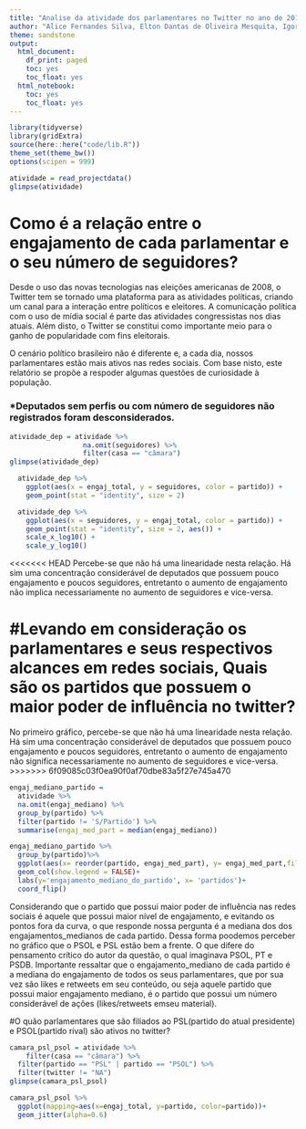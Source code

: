 ```yaml
---
title: "Analise da atividade dos parlamentares no Twitter no ano de 2019"
author: "Alice Fernandes Silva, Elton Dantas de Oliveira Mesquita, Igor Matheus Castor Diniz Pinheiro"
theme: sandstone
output:
  html_document:
    df_print: paged
    toc: yes
    toc_float: yes
  html_notebook:
    toc: yes
    toc_float: yes
---
```


```r
library(tidyverse)
library(gridExtra)
source(here::here("code/lib.R"))
theme_set(theme_bw())
options(scipen = 999)
```

```r
atividade = read_projectdata()
glimpse(atividade)
```
# Como é a relação entre o engajamento de cada parlamentar e o seu número de seguidores?

Desde o uso das novas tecnologias nas eleições americanas de 2008, o Twitter tem se tornado uma plataforma para as atividades políticas, criando um canal para a interação entre políticos e eleitores. A comunicação política com o uso de mídia social é parte das atividades congressistas nos dias atuais. Além disto, o Twitter se constitui como importante meio para o ganho de popularidade com fins eleitorais.

O cenário político brasileiro não é diferente e, a cada dia, nossos parlamentares estão mais ativos nas redes sociais. Com base nisto, este relatório se propõe a respoder algumas questões de curiosidade à população.

### *Deputados sem perfis ou com número de seguidores não registrados foram desconsiderados.

```r
atividade_dep = atividade %>%
                  na.omit(seguidores) %>% 
                  filter(casa == "câmara")
glimpse(atividade_dep)

```


```r
  atividade_dep %>%
    ggplot(aes(x = engaj_total, y = seguidores, color = partido)) +
    geom_point(stat = "identity", size = 2)

  atividade_dep %>%
    ggplot(aes(x = seguidores, y = engaj_total, color = partido)) +
    geom_point(stat = "identity", size = 2, aes()) +
    scale_x_log10() +
    scale_y_log10()
```

<<<<<<< HEAD
Percebe-se que não há uma linearidade nesta relação. Há sim uma concentração considerável de deputados que possuem pouco engajamento e poucos seguidores, entretanto o aumento de engajamento não implica necessariamente no aumento de seguidores e vice-versa.

#Levando em consideração os parlamentares e seus respectivos alcances em redes sociais, Quais são os partidos que possuem o maior poder de influência no twitter?
=======
No primeiro gráfico, percebe-se que não há uma linearidade nesta relação. Há sim uma concentração considerável de deputados que possuem pouco engajamento e poucos seguidores, entretanto o aumento de engajamento não significa necessariamente no aumento de seguidores e vice-versa.
>>>>>>> 6f09085c03f0ea90f0af70dbe83a5f27e745a470

```r
engaj_mediano_partido = 
  atividade %>%
  na.omit(engaj_mediano) %>%
  group_by(partido) %>%
  filter(partido != 'S/Partido') %>%
  summarise(engaj_med_part = median(engaj_mediano))

engaj_mediano_partido %>%
  group_by(partido)%>%
  ggplot(aes(x= reorder(partido, engaj_med_part), y= engaj_med_part,fill = partido) ) +
  geom_col(show.legend = FALSE)+
  labs(y='engajamento_mediano_do_partido', x= 'partidos')+
  coord_flip()

```

Considerando que o partido que possui maior poder de influência nas redes sociais é aquele que possui maior nível de engajamento, e evitando os pontos fora da curva, o que responde nossa pergunta é a mediana dos dos engajamentos_medianos de cada partido. Dessa forma poodemos perceber no gráfico que o PSOL e PSL estão bem a frente. O que difere do pensamento crítico do autor da questão, o qual imaginava PSOL, PT e PSDB. Importante ressaltar que o engajamento_mediano de cada partido é a mediana do engajamento de todos os seus parlamentares, que por sua vez são likes e retweets em seu conteúdo, ou seja aquele partido que possui maior engajamento mediano, é o partido que possui um número considerável de ações (likes/retweets emseu material).

#O quão parlamentares que são filiados ao PSL(partido do atual presidente) e PSOL(partido rival) são ativos no twitter? 

```r
camara_psl_psol = atividade %>%
    filter(casa == "câmara") %>%
  filter(partido == "PSL" | partido == "PSOL") %>%
  filter(twitter != "NA")
glimpse(camara_psl_psol)
```
```r
camara_psl_psol %>%
  ggplot(mapping=aes(x=engaj_total, y=partido, color=partido))+
  geom_jitter(alpha=0.6)
```






